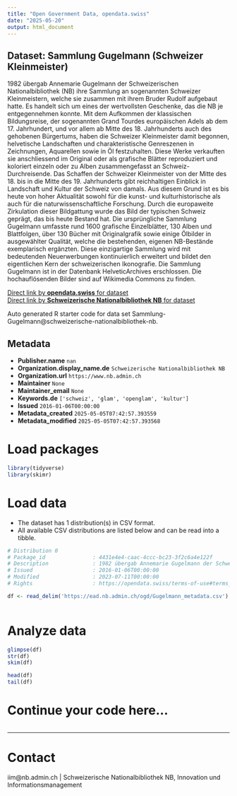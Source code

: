 ```yaml
---
title: "Open Government Data, opendata.swiss"
date: "2025-05-20"
output: html_document
---
```


## Dataset: Sammlung Gugelmann (Schweizer Kleinmeister)

1982 übergab Annemarie Gugelmann der Schweizerischen Nationalbibliothek (NB) ihre Sammlung an sogenannten Schweizer Kleinmeistern, welche sie zusammen mit ihrem Bruder Rudolf aufgebaut hatte. Es handelt sich um eines der wertvollsten Geschenke, das die NB je entgegennehmen konnte. Mit dem Aufkommen der klassischen Bildungsreise, der sogenannten Grand Tourdes europäischen Adels ab dem 17. Jahrhundert, und vor allem ab Mitte des 18. Jahrhunderts auch des gehobenen Bürgertums, haben die Schweizer Kleinmeister damit begonnen, helvetische Landschaften und charakteristische Genreszenen in Zeichnungen, Aquarellen sowie in Öl festzuhalten. Diese Werke verkauften sie anschliessend im Original oder als grafische Blätter reproduziert und koloriert einzeln oder zu Alben zusammengefasst an Schweiz-Durchreisende. Das Schaffen der Schweizer Kleinmeister von der Mitte des 18. bis in die Mitte des 19. Jahrhunderts gibt reichhaltigen Einblick in Landschaft und Kultur der Schweiz von damals. Aus diesem Grund ist es bis heute von hoher Aktualität sowohl für die kunst- und kulturhistorische als auch für die naturwissenschaftliche Forschung. Durch die europaweite Zirkulation dieser Bildgattung wurde das Bild der typischen Schweiz geprägt, das bis heute Bestand hat. Die ursprüngliche Sammlung Gugelmann umfasste rund 1600 grafische Einzelblätter, 130 Alben und Blattfolgen, über 130 Bücher mit Originalgrafik sowie einige Ölbilder in ausgewählter Qualität, welche die bestehenden, eigenen NB-Bestände exemplarisch ergänzten. Diese einzigartige Sammlung wird mit bedeutenden Neuerwerbungen kontinuierlich erweitert und bildet den eigentlichen Kern der schweizerischen Ikonografie. Die Sammlung Gugelmann ist in der Datenbank HelveticArchives erschlossen. Die hochauflösenden Bilder sind auf Wikimedia Commons zu finden.

[Direct link by **opendata.swiss** for dataset](https://opendata.swiss/de/dataset/sammlung-gugelmann-schweizer-kleinmeister)<br>
[Direct link by **Schweizerische Nationalbibliothek NB** for dataset](https://www.nb.admin.ch/snl/de/home/ueber-uns/gs/sammlungen/grafik/kleinmeister.html)

Auto generated R starter code for data set Sammlung-Gugelmann@schweizerische-nationalbibliothek-nb.

## Metadata

- **Publisher.name** `nan`
- **Organization.display_name.de** `Schweizerische Nationalbibliothek NB`
- **Organization.url** `https://www.nb.admin.ch`
- **Maintainer** `None`
- **Maintainer_email** `None`
- **Keywords.de** `['schweiz', 'glam', 'openglam', 'kultur']`
- **Issued** `2016-01-06T00:00:00`
- **Metadata_created** `2025-05-05T07:42:57.393559`
- **Metadata_modified** `2025-05-05T07:42:57.393568`


# Load packages

```r

library(tidyverse)
library(skimr)

```

# Load data

-   The dataset has 1 distribution(s) in CSV format.
-   All available CSV distributions are listed below and can be read into a tibble.

```r

# Distribution 0
# Package_id               : 4431e4e4-caac-4ccc-bc23-3f2c6a4e122f
# Description              : 1982 übergab Annemarie Gugelmann der Schweizerischen Nationalbibliothek (NB) ihre Sammlung an sogenannten Schweizer Kleinmeistern, welche sie zusammen mit ihrem Bruder Rudolf aufgebaut hatte. Es handelt sich um eines der wertvollsten Geschenke, das die NB je entgegennehmen konnte. Mit dem Aufkommen der klassischen Bildungsreise, der sogenannten Grand Tourdes europäischen Adels ab dem 17. Jahrhundert, und vor allem ab Mitte des 18. Jahrhunderts auch des gehobenen Bürgertums, haben die Schweizer Kleinmeister damit begonnen, helvetische Landschaften und charakteristische Genreszenen in Zeichnungen, Aquarellen sowie in Öl festzuhalten. Diese Werke verkauften sie anschliessend im Original oder als grafische Blätter reproduziert und koloriert einzeln oder zu Alben zusammengefasst an Schweiz-Durchreisende. Das Schaffen der Schweizer Kleinmeister von der Mitte des 18. bis in die Mitte des 19. Jahrhunderts gibt reichhaltigen Einblick in Landschaft und Kultur der Schweiz von damals. Aus diesem Grund ist es bis heute von hoher Aktualität sowohl für die kunst- und kulturhistorische als auch für die naturwissenschaftliche Forschung. Durch die europaweite Zirkulation dieser Bildgattung wurde das Bild der typischen Schweiz geprägt, das bis heute Bestand hat. Die ursprüngliche Sammlung Gugelmann umfasste rund 1600 grafische Einzelblätter, 130 Alben und Blattfolgen, über 130 Bücher mit Originalgrafik sowie einige Ölbilder in ausgewählter Qualität, welche die bestehenden, eigenen NB-Bestände exemplarisch ergänzten. Diese einzigartige Sammlung wird mit bedeutenden Neuerwerbungen kontinuierlich erweitert und bildet den eigentlichen Kern der schweizerischen Ikonografie. Die Sammlung Gugelmann ist in der Datenbank HelveticArchives erschlossen. Die hochauflösenden Bilder sind auf Wikimedia Commons zu finden.
# Issued                   : 2016-01-06T00:00:00
# Modified                 : 2023-07-11T00:00:00
# Rights                   : https://opendata.swiss/terms-of-use#terms_open

df <- read_delim('https://ead.nb.admin.ch/ogd/Gugelmann_metadata.csv')



```

# Analyze data

```r

glimpse(df)
str(df)
skim(df)

head(df)
tail(df)

```

# Continue your code here...

```r

```

------------------------------------------------------------------------

# Contact

iim@nb.admin.ch | Schweizerische Nationalbibliothek NB, Innovation und Informationsmanagement
